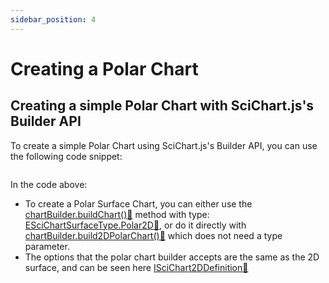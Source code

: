 ```yaml
---
sidebar_position: 4
---
```


# Creating a Polar Chart



## Creating a simple Polar Chart with SciChart.js's Builder API

To create a simple Polar Chart using SciChart.js's Builder API, you can use the following code snippet:

```ts showLineNumbers file=./Basic/demo.js start=region_A_start end=region_A_end
```

<ChartPreviewWrapper jsContent={basicPolarBuilderAPI} />

In the code above:

- To create a Polar Surface Chart, you can either use the [chartBuilder.buildChart():blue_book:](https://www.scichart.com/documentation/js/v4/typedoc/index.html#buildchart) method with type: [ESciChartSurfaceType.Polar2D:blue_book:](https://www.scichart.com/documentation/js/v4/typedoc/enums/escichartsurfacetype.html#polar2d), or do it directly with [chartBuilder.build2DPolarChart():blue_book:](https://www.scichart.com/documentation/js/v4/typedoc/index.html#chartbuilder.build2dpolarchart) which does not need a type parameter.
- The options that the polar chart builder accepts are the same as the 2D surface, and can be seen here [ISciChart2DDefinition:blue_book:](https://www.scichart.com/documentation/js/v4/typedoc/interfaces/iscichart2ddefinition.html)